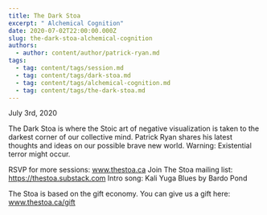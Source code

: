 ```yaml
---
title: The Dark Stoa
excerpt: " Alchemical Cognition"
date: 2020-07-02T22:00:00.000Z
slug: the-dark-stoa-alchemical-cognition
authors:
  - author: content/author/patrick-ryan.md
tags:
  - tag: content/tags/session.md
  - tag: content/tags/dark-stoa.md
  - tag: content/tags/alchemical-cognition.md
  - tag: content/tags/the-dark-stoa.md
---
```


July 3rd, 2020

The Dark Stoa is where the Stoic art of negative visualization is taken to the darkest corner of our collective mind. Patrick Ryan shares his latest thoughts and ideas on our possible brave new world. Warning: Existential terror might occur.

RSVP for more sessions: www.thestoa.ca
Join The Stoa mailing list: https://thestoa.substack.com
Intro song: Kali Yuga Blues by Bardo Pond

The Stoa is based on the gift economy. You can give us a gift here: www.thestoa.ca/gift
